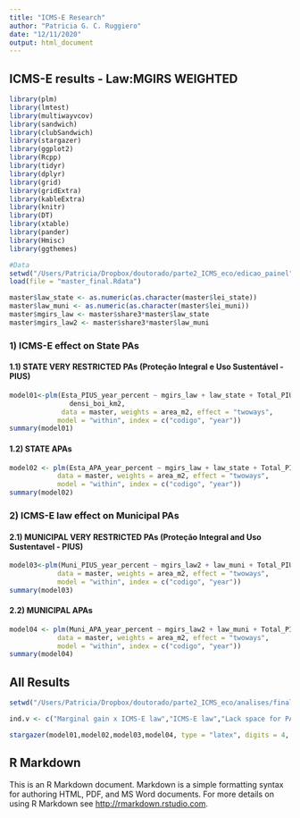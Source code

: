 ```yaml
---
title: "ICMS-E Research"
author: "Patricia G. C. Ruggiero"
date: "12/11/2020"
output: html_document
---
```


## ICMS-E results - Law:MGIRS WEIGHTED

```r
library(plm)
library(lmtest)
library(multiwayvcov)
library(sandwich)
library(clubSandwich)
library(stargazer)
library(ggplot2)
library(Rcpp)
library(tidyr)
library(dplyr)
library(grid)
library(gridExtra)
library(kableExtra)
library(knitr)
library(DT)
library(xtable)
library(pander)
library(Hmisc)
library(ggthemes)

#Data
setwd("/Users/Patricia/Dropbox/doutorado/parte2_ICMS_eco/edicao_painel")
load(file = "master_final.Rdata")

master$law_state <- as.numeric(as.character(master$lei_state))
master$law_muni <- as.numeric(as.character(master$lei_muni))
master$mgirs_law <- master$share3*master$law_state
master$mgirs_law2 <- master$share3*master$law_muni

```


### 1) ICMS-E effect on State PAs
  
  
#### 1.1) STATE VERY RESTRICTED PAs (Proteção Integral e Uso Sustentável - PIUS)
  

```r
model01<-plm(Esta_PIUS_year_percent ~ mgirs_law + law_state + Total_PIUS_acumulated + agri_value + 
               densi_boi_km2, 
             data = master, weights = area_m2, effect = "twoways",
            model = "within", index = c("codigo", "year"))
summary(model01)
```

  
#### 1.2) STATE APAs   


```r
model02 <- plm(Esta_APA_year_percent ~ mgirs_law + law_state + Total_PIUS_acumulated + APA_acumulated + agri_value + densi_boi_km2, 
            data = master, weights = area_m2, effect = "twoways",
            model = "within", index = c("codigo", "year")) 
summary(model02)
```
 
  
### 2) ICMS-E law effect on Municipal PAs
  
  
#### 2.1) MUNICIPAL VERY RESTRICTED PAs (Proteção Integral and Uso Sustentavel - PIUS) 
  

```r
model03<-plm(Muni_PIUS_year_percent ~ mgirs_law2 + law_muni + Total_PIUS_acumulated + agri_value + densi_boi_km2, 
            data = master, weights = area_m2, effect = "twoways",
            model = "within", index = c("codigo", "year"))
summary(model03)
```

  
#### 2.2) MUNICIPAL APAs 

```r
model04 <- plm(Muni_APA_year_percent ~ mgirs_law2 + law_muni + Total_PIUS_acumulated + APA_acumulated + agri_value + densi_boi_km2, 
            data = master, weights = area_m2, effect = "twoways",
            model = "within", index = c("codigo", "year"))
summary(model04)
```

## All Results

```r
setwd("/Users/Patricia/Dropbox/doutorado/parte2_ICMS_eco/analises/finals_2021")

ind.v <- c("Marginal gain x ICMS-E law","ICMS-E law","Lack space for PAs (no APAs)","Lack space for APAs","Agricultural production","Livestock")

stargazer(model01,model02,model03,model04, type = "latex", digits = 4, title = "ICMS-E impacts on new state and municipal PAs, as the percentage of total municipal area.", align = TRUE, covariate.labels = ind.v, no.space = TRUE, out = "tableS6.tex")

```

## R Markdown

This is an R Markdown document. Markdown is a simple formatting syntax for authoring HTML, PDF, and MS Word documents. For more details on using R Markdown see <http://rmarkdown.rstudio.com>.
